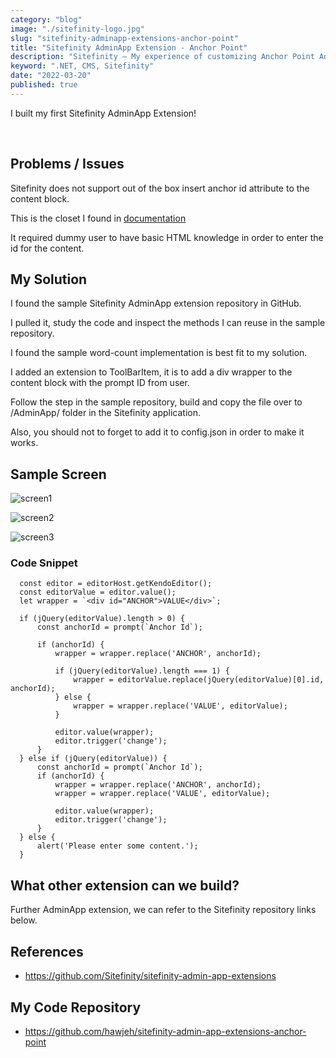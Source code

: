 ```yaml
---
category: "blog"
image: "./sitefinity-logo.jpg"
slug: "sitefinity-adminapp-extensions-anchor-point"
title: "Sitefinity AdminApp Extension - Anchor Point"
description: "Sitefinity – My experience of customizing Anchor Point AdminApp Extension"
keyword: ".NET, CMS, Sitefinity"
date: "2022-03-20"
published: true
---
```


I built my first Sitefinity AdminApp Extension!

<br/>

## Problems / Issues

Sitefinity does not support out of the box insert anchor id attribute to the content block.

This is the closet I found in [documentation](https://www.progress.com/documentation/sitefinity-cms/insert-anchors-in-content-mvc)

It required dummy user to have basic HTML knowledge in order to enter the id for the content.

## My Solution

I found the sample Sitefinity AdminApp extension repository in GitHub.

I pulled it, study the code and inspect the methods I can reuse in the sample repository.

I found the sample word-count implementation is best fit to my solution.

I added an extension to ToolBarItem, it is to add a div wrapper to the content block with the prompt ID from user.

Follow the step in the sample repository, build and copy the file over to /AdminApp/ folder in the Sitefinity application.

Also, you should not to forget to add it to config.json in order to make it works.

## Sample Screen

![screen1](./screen1.png)

![screen2](./screen2.png)

![screen3](./screen3.png)

### Code Snippet
```
  const editor = editorHost.getKendoEditor();
  const editorValue = editor.value();
  let wrapper = `<div id="ANCHOR">VALUE</div>`;

  if (jQuery(editorValue).length > 0) {
      const anchorId = prompt(`Anchor Id`);

      if (anchorId) {
          wrapper = wrapper.replace('ANCHOR', anchorId);

          if (jQuery(editorValue).length === 1) {
              wrapper = editorValue.replace(jQuery(editorValue)[0].id, anchorId);
          } else {
              wrapper = wrapper.replace('VALUE', editorValue);
          }

          editor.value(wrapper);
          editor.trigger('change');
      }
  } else if (jQuery(editorValue)) {
      const anchorId = prompt(`Anchor Id`);
      if (anchorId) {
          wrapper = wrapper.replace('ANCHOR', anchorId);
          wrapper = wrapper.replace('VALUE', editorValue);

          editor.value(wrapper);
          editor.trigger('change');
      }
  } else {
      alert('Please enter some content.');
  }
```


## What other extension can we build?

Further AdminApp extension, we can refer to the Sitefinity repository links below.


## References

- https://github.com/Sitefinity/sitefinity-admin-app-extensions


## My Code Repository

- https://github.com/hawjeh/sitefinity-admin-app-extensions-anchor-point